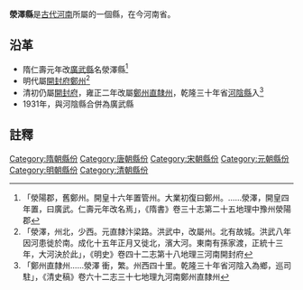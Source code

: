 '''滎澤縣'''是[[古代|古代]][[河南|河南]]所屬的一個縣，在今河南省。

== 沿革 ==
* 隋仁壽元年改[[廣武縣|廣武縣]]名滎澤縣<ref>「滎陽郡，舊鄭州。開皇十六年置管州。大業初復曰鄭州。……滎澤，開皇四年置，曰廣武。仁壽元年改名焉」，《隋書》卷三十志第二十五地理中豫州滎陽郡</ref>
* 明代屬[[開封府|開封府]][[鄭州|鄭州]]<ref>「滎澤，州北，少西。元直隸汴梁路。洪武中，改屬州。北有故城。洪武八年因河患徙於南。成化十五年正月又徙北，濱大河。東南有孫家渡，正統十三年，大河決於此」，《明史》卷四十二志第十八地理三河南開封府</ref>
* 清初仍屬[[開封府|開封府]]，雍正二年改屬[[鄭州直隸州|鄭州直隸州]]，乾隆三十年省[[河陰縣|河陰縣]]入<ref>「鄭州直隸州……滎澤 衝，繁。州西四十里。乾隆三十年省河陰入為鄉，巡司駐」，《清史稿》卷六十二志三十七地理九河南鄭州直隸州</ref>
* 1931年，與河陰縣合併為廣武縣
==註釋==
{{reflist}}
[[Category:隋朝縣份|Category:隋朝縣份]]
[[Category:唐朝縣份|Category:唐朝縣份]]
[[Category:宋朝縣份|Category:宋朝縣份]]
[[Category:元朝縣份|Category:元朝縣份]]
[[Category:明朝縣份|Category:明朝縣份]]
[[Category:清朝縣份|Category:清朝縣份]]